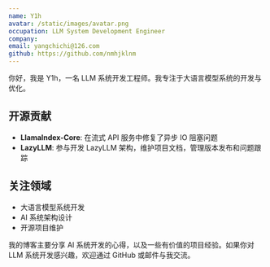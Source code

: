 ```yaml
---
name: Y1h
avatar: /static/images/avatar.png
occupation: LLM System Development Engineer
company: 
email: yangchichi@126.com
github: https://github.com/nmhjklnm
---
```


你好，我是 Y1h，一名 LLM 系统开发工程师。我专注于大语言模型系统的开发与优化。

## 开源贡献

- **LlamaIndex-Core**: 在流式 API 服务中修复了异步 IO 阻塞问题
- **LazyLLM**: 参与开发 LazyLLM 架构，维护项目文档，管理版本发布和问题跟踪

## 关注领域

- 大语言模型系统开发
- AI 系统架构设计
- 开源项目维护

我的博客主要分享 AI 系统开发的心得，以及一些有价值的项目经验。如果你对 LLM 系统开发感兴趣，欢迎通过 GitHub 或邮件与我交流。
